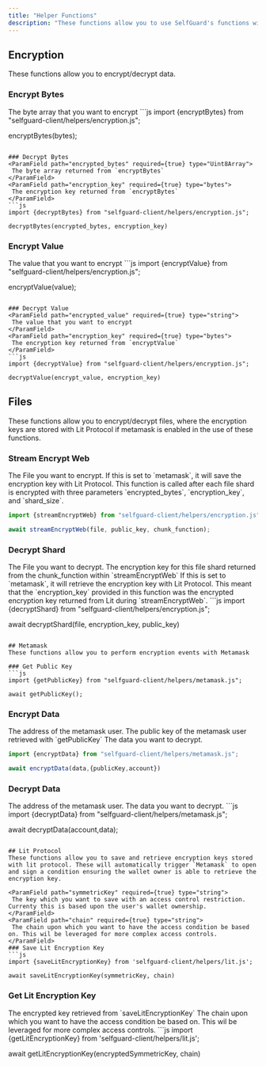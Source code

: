 ```yaml
---
title: "Helper Functions"
description: "These functions allow you to use SelfGuard's functions without using SelfGuard as the encryption storage provider."
---
```


## Encryption
These functions allow you to encrypt/decrypt data.

### Encrypt Bytes
<ParamField path="bytes" required={true} type="Uint8Array">
 The byte array that you want to encrypt
</ParamField>
```js
import {encryptBytes} from "selfguard-client/helpers/encryption.js";

encryptBytes(bytes);
```

### Decrypt Bytes
<ParamField path="encrypted_bytes" required={true} type="Uint8Array">
 The byte array returned from `encryptBytes`
</ParamField>
<ParamField path="encryption_key" required={true} type="bytes">
 The encryption key returned from `encryptBytes`
</ParamField>
```js
import {decryptBytes} from "selfguard-client/helpers/encryption.js";

decryptBytes(encrypted_bytes, encryption_key)
```

### Encrypt Value
<ParamField path="value" required={true} type="string">
 The value that you want to encrypt
</ParamField>
```js
import {encryptValue} from "selfguard-client/helpers/encryption.js";

encryptValue(value);
```

### Decrypt Value
<ParamField path="encrypted_value" required={true} type="string">
 The value that you want to encrypt
</ParamField>
<ParamField path="encryption_key" required={true} type="bytes">
 The encryption key returned from `encryptValue`
</ParamField>
```js
import {decryptValue} from "selfguard-client/helpers/encryption.js";

decryptValue(encrypt_value, encryption_key)
```

## Files 
These functions allow you to encrypt/decrypt files, where the encryption keys are stored with Lit Protocol if metamask is enabled in the use of these functions.

### Stream Encrypt Web

<ParamField path="file" required={true} type="File">
 The File you want to encrypt. 
</ParamField>
<ParamField path="public_key" required={true} type="string">
 If this is set to `metamask`, it will save the encryption key with Lit Protocol.
</ParamField>
<ParamField path="chunk_function" required={true} type="function">
 This function is called after each file shard is encrypted with three parameters `encrypted_bytes`, `encryption_key`, and `shard_size`.
</ParamField>

```js
import {streamEncryptWeb} from "selfguard-client/helpers/encryption.js";

await streamEncryptWeb(file, public_key, chunk_function);
```

### Decrypt Shard
<ParamField path="file" required={true} type="File">
 The File you want to decrypt. 
</ParamField>
<ParamField path="encryption_key" required={true} type="string">
 The encryption key for this file shard returned from the chunk_function within `streamEncryptWeb`
</ParamField>
<ParamField path="public_key" required={true} type="string">
 If this is set to `metamask`, it will retrieve the encryption key with Lit Protocol. This meant that the `encryption_key` provided in this function was the encrypted encryption key returned from Lit during `streamEncryptWeb`. 
</ParamField>
```js
import {decryptShard} from "selfguard-client/helpers/encryption.js";

await decryptShard(file, encryption_key, public_key)
```

## Metamask
These functions allow you to perform encryption events with Metamask

### Get Public Key
```js
import {getPublicKey} from "selfguard-client/helpers/metamask.js";

await getPublicKey();
```

### Encrypt Data
<ParamField path="account" required={true} type="string">
 The address of the metamask user.
</ParamField>
<ParamField path="publicKey" required={true} type="string">
 The public key of the metamask user retrieved with `getPublicKey`
</ParamField>
<ParamField path="data" required={true} type="object | string">
 The data you want to decrypt.
</ParamField>

```js
import {encryptData} from "selfguard-client/helpers/metamask.js";

await encryptData(data,{publicKey,account})
```

### Decrypt Data
<ParamField path="account" required={true} type="string">
 The address of the metamask user.
</ParamField>
<ParamField path="data" required={true} type="object | string">
 The data you want to decrypt.
</ParamField>
```js
import {decryptData} from "selfguard-client/helpers/metamask.js";

await decryptData(account,data);
```

## Lit Protocol 
These functions allow you to save and retrieve encryption keys stored with lit protocol. These will automatically trigger `Metamask` to open and sign a condition ensuring the wallet owner is able to retrieve the encryption key.

<ParamField path="symmetricKey" required={true} type="string">
 The key which you want to save with an access control restriction. Currenty this is based upon the user's wallet ownership.
</ParamField>
<ParamField path="chain" required={true} type="string">
 The chain upon which you want to have the access condition be based on. This wil be leveraged for more complex access controls.
</ParamField>
### Save Lit Encryption Key
```js
import {saveLitEncryptionKey} from 'selfguard-client/helpers/lit.js';

await saveLitEncryptionKey(symmetricKey, chain)
```

### Get Lit Encryption Key
<ParamField path="encryptedSymmetricKey" required={true} type="string">
 The encrypted key retrieved from `saveLitEncryptionKey`
</ParamField>
<ParamField path="chain" required={true} type="string">
 The chain upon which you want to have the access condition be based on. This wil be leveraged for more complex access controls.
</ParamField>
```js
import {getLitEncryptionKey} from 'selfguard-client/helpers/lit.js';

await getLitEncryptionKey(encryptedSymmetricKey, chain)
```
